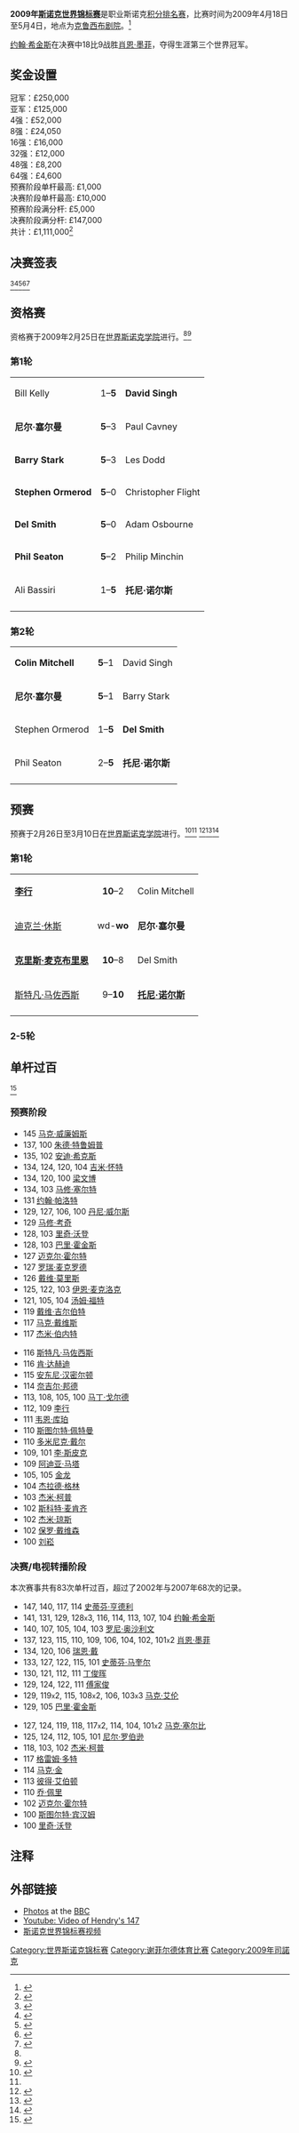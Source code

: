 {{noteTA
|G1=Snooker
}}
{{桌球大赛
|tournament_name=[[Betfred.com|Betfred.com]]<br />[[斯诺克世界锦标赛|斯诺克世界锦标赛]]
|dates=2009年4月18日-5月4日
| venue              = [[克鲁西布剧院|克鲁西布剧院]]
| location           = [[谢菲尔德|谢菲尔德]]
| country            = {{ENG}}
| organisation       = [[世界台联|世界台联]]
| format             = [[斯诺克世界排名|积分排名赛]]
|Total prize fund=£1,111,000
|winners_share=£250,000
|highest_break=147
|winner={{flagicon|SCO}} [[约翰·希金斯|约翰·希金斯]]
|runner_up={{flagicon|ENG}} [[肖恩·墨菲|肖恩·墨菲]]
|score=18–9
|previous=[[2008年斯诺克世界锦标赛|2008]]
|next=[[2010年斯诺克世界锦标赛|2010]]
}}
'''2009年[[斯诺克世界锦标赛|斯诺克世界锦标赛]]'''是职业斯诺克[[斯诺克世界排名|积分排名赛]]，比赛时间为2009年4月18日至5月4日，地点为[[克鲁西布剧院|克鲁西布剧院]]。<ref>{{cite web|url=http://www.worldsnooker.com/ws_announcements%28Betfred.com_Named_Title_Sponsor_for_the_World_Snooker_Championship%29-1112.htm|title=Betfred.com Named Title Sponsor for the World Snooker Championship|publisher=[[World_Professional_Billiards_and_Snooker_Association|World Professional Billiards and Snooker Association]]|accessdate=2010-04-17|archive-date=2010-12-07|archive-url=https://web.archive.org/web/20101207063236/http://www.worldsnooker.com/ws_announcements(Betfred%2Ecom%5FNamed%5FTitle%5FSponsor%5Ffor%5Fthe%5FWorld%5FSnooker%5FChampionship)-1112.htm|dead-url=no}}</ref> 

[[约翰·希金斯|约翰·希金斯]]在决赛中18比9战胜[[肖恩·墨菲|肖恩·墨菲]]，夺得生涯第三个世界冠军。

==奖金设置==
{{Col-begin}}
{{Col-2}}
冠军：£250,000<br />
亚军：£125,000<br />
4强：£52,000<br />
8强：£24,050<br />
16强：£16,000<br />
32强：£12,000<br />
48强：£8,200<br />
64强：£4,600<br />
{{Col-2}}
预赛阶段单杆最高: £1,000<br />
决赛阶段单杆最高: £10,000<br />

预赛阶段满分杆: £5,000<br />
决赛阶段满分杆: £147,000 <br />

共计：£1,111,000<ref>{{cite web|url=http://www.global-snooker.com/professional-tournaments-world-championship-snooker-2009-prize-money-breakdown.asp|title=Prize Money|publisher=Global Snooker|accessdate=2010-04-17|deadurl=yes|archiveurl=https://web.archive.org/web/20100419215240/http://www.global-snooker.com/professional-tournaments-world-championship-snooker-2009-prize-money-breakdown.asp|archivedate=2010-04-19}}</ref>
{{Col-end}}

==决赛签表==
<ref>{{cite web|url=http://www.worldsnooker.com/ws_championship_qualifiers_second_news-26391.htm?tid=122|title=Radio Sheffield To Broadcast Crucible Draw|publisher=[[WPBSA|WPBSA]]|accessdate=2010-04-17}}</ref><ref>{{cite web|url=http://www.worldsnooker.com/ws_championship_qualifiers_second_news-26396.htm?tid=122|title=O'Sullivan Faces Bingham In Crucible Opener|publisher=[[WPBSA|WPBSA]]|accessdate=2010-04-17}}</ref><ref>{{cite web|url=http://www.worldsnooker.com/ws_championship_drawsheet.htm?tid=124|title=Main Event (Draw)|publisher=[[WPBSA|WPBSA]]|accessdate=2010-04-17|archive-date=2010-05-02|archive-url=https://web.archive.org/web/20100502080453/http://www.worldsnooker.com/ws_championship_drawsheet.htm?tid=124|dead-url=no}}</ref><ref>{{cite web|title=Betfred.com World Championship|url=http://www.snooker.org/res/index.asp?event=61|publisher=WWW Snooker|accessdate=2011-03-09|archive-date=2014-07-30|archive-url=https://web.archive.org/web/20140730052937/http://snooker.org/res/index.asp?event=61|dead-url=no}}</ref><ref>{{cite web|url=http://www.global-snooker.com/professional-tournaments-08-09-world-championship-results.asp|title=Crucible Results|publisher=Global Snooker|accessdate=2010-04-17|deadurl=yes|archiveurl=https://www.webcitation.org/672rwLuwx?url=http://www.global-snooker.com/professional-tournaments-08-09-world-championship-results.asp|archivedate=2012-04-19}}</ref>

{{World Snooker Championship Rounds
<!--Date-Place/Player 1/Score 1/Player 2/Score 2 -->
<!---->
<!--  ROUND -->
<!--   32   -->
<!---->
<!--Match1  -->
|4月18日|{{nowrap|{{flagicon|ENG}} '''[[罗尼·奥沙利文|罗尼·奥沙利文]] (1)'''}}|'''10'''|{{flagicon|ENG}} [[斯图尔特·宾汉姆|斯图尔特·宾汉姆]]|5
<!--Match2  -->
|4月19日-20日|{{flagicon|NIR}} '''[[马克·艾伦|马克·艾伦]] (16)'''|'''10''' |{{flagicon|ENG}} [[马丁·戈尔德|马丁·戈尔德]]  |6
<!--Match3  -->
|4月21日|{{flagicon|ENG}} [[彼得·艾伯顿|彼得·艾伯顿]] (9)'''|5|{{flagicon|ENG}} '''[[奈吉尔·邦德|奈吉尔·邦德]]'''|'''10''' 
<!--Match4  -->
|4月22日|{{flagicon|WAL}} '''[[瑞恩·戴|瑞恩·戴]] (8)'''|'''10'''|{{flagicon|ENG}} [[史蒂芬·李|史蒂芬·李]]  |4  
<!--Match5  -->
|4月22日-23日|{{flagicon|SCO}} '''[[约翰·希金斯|约翰·希金斯]] (5)'''|'''10'''|{{flagicon|ENG}} [[迈克尔·霍尔特|迈克尔·霍尔特]]  |5
<!--Match6  -->
|4月20日-21日|{{flagicon|ENG}} [[乔·佩里|乔·佩里]] (12)|6|{{flagicon|ENG}} '''[[杰米·柯普|杰米·柯普]]'''  |'''10'''  
<!--Match7  -->
|4月18日-19日|{{flagicon|SCO}} '''[[格雷姆·多特|格雷姆·多特]] (13)'''|'''10'''|{{flagicon|ENG}} [[巴里·霍金斯|巴里·霍金斯]]  |8 
<!--Match8  -->
|4月19日-20日|{{flagicon|ENG}} '''[[马克·塞尔比|马克·塞尔比]] (4)'''|'''10'''|{{flagicon|ENG}} [[里奇·沃登|里奇·沃登]]  |6  
<!--Match9  -->
|4月21日-22日|{{flagicon|ENG}} '''[[肖恩·墨菲|肖恩·墨菲]] (3)'''|'''10'''|{{flagicon|ENG}} [[安德鲁·希金森|安德鲁·希金森]]  |8
<!--Match10  -->
|4月20日|{{flagicon|HKG}} '''[[傅家俊|傅家俊]] (14)'''|'''10''' |{{flagicon|NIR}} [[乔·斯维尔|乔·斯维尔]]  |4 
<!--Match11  -->
|4月20日-21日|{{flagicon|CHN}} '''[[丁俊晖|丁俊晖]] (11)'''|'''10'''|{{flagicon|CHN}} [[梁文博|梁文博]]|8
<!--Match12  -->
|4月18日-19日|{{flagicon|SCO}} '''[[史蒂芬·亨德利|史蒂芬·亨德利]] (6)'''|'''10'''|{{flagicon|WAL}} [[马克·威廉姆斯|马克·威廉姆斯]] |7 
<!--Match13  -->
|4月18日-19日|{{flagicon|ENG}} '''[[阿利斯特·卡特|阿利斯特·卡特]] (7)'''|'''10''' |{{flagicon|NIR}} [[杰拉德·格林|杰拉德·格林]]  |5
<!--Match14  -->
|4月21日-22日|{{flagicon|AUS}} '''[[尼尔·罗伯逊|尼尔·罗伯逊]] (10)'''|'''10'''|{{flagicon|ENG}} [[史蒂夫·戴维斯|史蒂夫·戴维斯]] |2 
<!--Match15  -->
|4月18日-19日|{{flagicon|ENG}} '''[[马克·金|马克·金]] (15)'''|'''10'''|{{flagicon|ENG}} [[罗瑞·麦克罗德|罗瑞·麦克罗德]]  |6 
<!--Match16  -->
|4月22日-23日|{{nowrap|{{flagicon|SCO}} '''[[史蒂芬·马奎尔|史蒂芬·马奎尔]] (2)'''}}|'''10'''|{{flagicon|SCO}} [[杰米·伯内特|杰米·伯内特]]|5  
<!---->
<!--  ROUND -->
<!--   16   -->
<!---->
<!--Match1 -->
|4月23日-25日|{{nowrap|{{flagicon|ENG}} [[罗尼·奥沙利文|罗尼·奥沙利文]] (1)}}|11|{{flagicon|NIR}} '''[[马克·艾伦|马克·艾伦]] (16)'''|'''13''' 
<!--Match2  -->
|4月24日-25日|{{flagicon|ENG}} [[奈吉尔·邦德|奈吉尔·邦德]]|5|{{flagicon|WAL}} '''[[瑞恩·戴|瑞恩·戴]]''' (8)|'''13'''  
<!--Match3  -->
|4月25日-27日|{{flagicon|SCO}} '''[[约翰·希金斯|约翰·希金斯]] (5)'''|'''13'''|{{flagicon|ENG}} [[杰米·柯普|杰米·柯普]] |12  
<!--Match4  -->
|4月26日-27日|{{flagicon|SCO}} [[格雷姆·多特|格雷姆·多特]] (13) |10|{{flagicon|ENG}} '''[[马克·塞尔比|马克·塞尔比]] (4)'''|'''13''' 
<!--Match5  -->
|4月24日-25日|{{flagicon|ENG}} '''[[肖恩·墨菲|肖恩·墨菲]] (3)'''|'''13'''|{{flagicon|HKG}} [[傅家俊|傅家俊]] (14)|3
<!--Match6  -->
|4月23日-24日|{{flagicon|CHN}} [[丁俊晖|丁俊晖]] (11)|10|{{flagicon|SCO}} '''[[史蒂芬·亨德利|史蒂芬·亨德利]] (6)'''|'''13'''
<!--Match7  -->
|4月25日-27日|{{flagicon|ENG}} [[阿利斯特·卡特|阿利斯特·卡特]] (7)|8|{{flagicon|AUS}} '''[[尼尔·罗伯逊|尼尔·罗伯逊]] (10)''' |'''13'''  
<!--Match8  -->
|4月26日-27日|{{flagicon|ENG}} [[马克·金|马克·金]] (15)|6|{{nowrap|{{flagicon|SCO}} '''[[史蒂芬·马奎尔|史蒂芬·马奎尔]] (2)'''}}|'''13'''  
<!---->
<!--  QUARTER- -->
<!--   FINALS -->
<!---->
<!--Match1  -->
|4月28日-29日|{{flagicon|NIR}} '''[[马克·艾伦|马克·艾伦]] (16)'''|'''13'''|{{flagicon|WAL}} [[瑞恩·戴|瑞恩·戴]] (8) |11
<!--Match2  -->
|4月28日-29日|{{flagicon|SCO}} '''[[约翰·希金斯|约翰·希金斯]] (5)'''|'''13'''|{{flagicon|ENG}} [[马克·塞尔比|马克·塞尔比]] (4)|12 
<!--Match3  -->
|4月28日-29日|{{flagicon|ENG}} '''[[肖恩·墨菲|肖恩·墨菲]] (3)'''|'''13'''|{{nowrap|{{flagicon|SCO}} [[史蒂芬·亨德利|史蒂芬·亨德利]] (6)}}|11 
<!--Match4  -->
|4月28日-29日|{{nowrap|{{flagicon|AUS}} '''[[尼尔·罗伯逊|尼尔·罗伯逊]] (10)'''}}|'''13''' |{{flagicon|SCO}} [[史蒂芬·马奎尔|史蒂芬·马奎尔]] (2) |8
<!---->
<!--   SEMI-  -->
<!--  FINALS -->
<!---->
<!--Match1  -->
|4月30日-5月2日|{{flagicon|NIR}} [[马克·艾伦|马克·艾伦]] (16)|13|{{flagicon|SCO}} '''[[约翰·希金斯|约翰·希金斯]] (5)|'''17''' 
<!--Match2  -->
|4月30日-5月2日|{{flagicon|ENG}} '''[[肖恩·墨菲|肖恩·墨菲]] (3)'''|'''17''' |{{nowrap|{{flagicon|AUS}} [[尼尔·罗伯逊|尼尔·罗伯逊]] (10)}}|14
<!---->
<!--  FINAL -->
<!---->
<!---->
|(''35局18胜'') [[克鲁西布剧院|克鲁西布剧院]]，5月3日-4日，裁判：[[迈克拉·塔布|迈克拉·塔布]]
| '''[[约翰·希金斯|约翰·希金斯]] (5)''' <br />{{SCO}}
| '''18'''–9
| [[肖恩·墨菲|肖恩·墨菲]] (3)<br />{{ENG}}
| '''83'''–0, '''85'''–6, '''79'''–20, 7–83, 50–96, 4–114, 49–63, '''69'''–34, '''98'''–1, 12–87, '''70'''–51, '''95'''–11, '''70'''–45, '''132'''–0, '''82'''–0, '''128'''–6, '''64'''–42, 0–91, '''60'''–49, '''76'''–43, 28–70, 49–79, '''94'''–26, '''80'''–59, '''106'''–21, 0–78, '''105'''–0
| 3 单杆过百: <br /> 2 (希金斯) & 1 (墨菲)
希金斯单杆最高：128<br />
墨菲单杆最高：109  
| 83–0, 85–6, 79–20, 7–'''83''', 50–'''96''', 4–'''114''', 49–'''63''', 69–34, 98–1, 12–'''87''', 70–51, 95–11, 70–45, 132–0, 82–0, 128–6, 64–42, 0–'''91''', 60–49, 76–43, 28–'''70''', 49–'''79''', 94–26, 80–59, 106–21, 0–'''78''', 105–0
| [[约翰·希金斯|约翰·希金斯]]赢得冠军。
<!---->
<!--  Frame header info -->
<!---->
|''19局10胜''
|''25局13胜''
|''25局13胜''
|''33局17胜''
}}
{{clear}}

==资格赛==
资格赛于2009年2月25日在[[世界斯诺克学院|世界斯诺克学院]]进行。<ref name="GS quali"/><ref name="WWW Snooker">{{cite web|title=Betfred.com World Championship Qualifiers 1|url=http://www.snooker.org/res/index.asp?event=62|publisher=WWW Snooker|accessdate=2011-03-09|archive-date=2012-04-19|archive-url=https://www.webcitation.org/672s2BHe6?url=http://www.snooker.org/res/index.asp?event=62|dead-url=no}}</ref> 

===第1轮===
{| 
| {{flagicon|IRL}} Bill Kelly || 1–'''5''' || {{flagicon|IND}} '''David Singh'''
|- 
| {{flagicon|ENG}} '''尼尔·塞尔曼''' || '''5'''–3 || {{flagicon|ENG}} Paul Cavney
|- 
| {{flagicon|ENG}} '''Barry Stark''' || '''5'''–3 || {{flagicon|ENG}} Les Dodd
|- 
| {{flagicon|ENG}} '''Stephen Ormerod''' || '''5'''–0 || {{flagicon|ENG}} Christopher Flight
|- 
| {{flagicon|ENG}} '''Del Smith''' || '''5'''–0 || {{flagicon|ENG}} Adam Osbourne
|- 
| {{flagicon|ENG}} '''Phil Seaton''' || '''5'''–2 || {{flagicon|ENG}} Philip Minchin
|- 
| {{flagicon|ENG}} Ali Bassiri || 1–'''5'''|| {{flagicon|ENG}} '''托尼·诺尔斯'''
|- 
|}

===第2轮===
{|
| {{flagicon|ENG}} '''Colin Mitchell''' || '''5'''–1 || {{flagicon|IND}} David Singh
|- 
| {{flagicon|ENG}} '''尼尔·塞尔曼''' || '''5'''–1 || {{flagicon|ENG}} Barry Stark
|- 
| {{flagicon|ENG}} Stephen Ormerod || 1–'''5''' || {{flagicon|ENG}} '''Del Smith'''
|- 
| {{flagicon|ENG}} Phil Seaton || 2–'''5''' || {{flagicon|ENG}} '''托尼·诺尔斯'''
|- 
|}

==预赛==
预赛于2月26日至3月10日在[[世界斯诺克学院|世界斯诺克学院]]进行。<ref>{{cite web|url=http://www.worldsnooker.com/world_championship_Qualifying_drawsheet.htm?tid=121|title=Qualifying (Draw, Round 1–4)|publisher=[[WPBSA|WPBSA]]|accessdate=2010-04-17|archive-date=2009-02-25|archive-url=https://web.archive.org/web/20090225191528/http://www.worldsnooker.com/world_championship_qualifying_drawsheet.htm?tid=121|dead-url=no}}</ref><ref name="WWW Snooker"/> <ref>{{cite web|url=http://www.worldsnooker.com/ws_championship_Qualifying_draw.htm?tid=122|title=Qualifying (Draw, Round 5)|publisher=[[WPBSA|WPBSA]]|accessdate=2010-04-17|archive-date=2009-03-09|archive-url=https://web.archive.org/web/20090309002137/http://www.worldsnooker.com/ws_championship_qualifying_draw.htm?tid=122|dead-url=no}}</ref><ref>{{cite web|title=Betfred.com World Championship Qualifiers 2|url=http://www.snooker.org/res/index.asp?event=63|publisher=WWW Snooker|accessdate=2011-03-09|archive-date=2020-11-25|archive-url=https://web.archive.org/web/20201125185643/http://www.snooker.org/res/index.asp?event=63|dead-url=no}}</ref><ref name="GS quali">{{cite web|url=http://www.global-snooker.com/professional-tournaments-08-09-world-championship-snooker-Qualifying-results.asp|title=Qualifying (Results)|publisher=Global Snooker|accessdate=2010-04-17|deadurl=yes|archiveurl=https://web.archive.org/web/20100413132756/http://www.global-snooker.com/professional-tournaments-08-09-world-championship-snooker-qualifying-results.asp|archivedate=2010-04-13}}</ref> 

===第1轮===
{|
| {{flagicon|CHN}} '''[[李行_(斯诺克)|李行]]''' || align="center" |'''10'''–2 || {{flagicon|ENG}} Colin Mitchell
|- 
| {{flagicon|NIR}} [[迪克兰·休斯|迪克兰·休斯]] || align="center" |wd-'''wo''' || {{flagicon|ENG}} '''尼尔·塞尔曼'''
|- 
| {{flagicon|NZL}} '''[[克里斯·麦克布里恩|克里斯·麦克布里恩]]''' || align="center" |'''10'''–8 || {{flagicon|ENG}} Del Smith
|- 
| {{flagicon|NLD}} [[斯特凡·马佐西斯|斯特凡·马佐西斯]] || align="center" |9–'''10''' || {{flagicon|ENG}} '''[[托尼·诺尔斯|托尼·诺尔斯]]'''
|- 
|}

===2-5轮===
{{32TeamX4RoundBracket-NoSeeds|
| RD1 = 第2轮<br />19局10胜
| RD2 = 第3轮<br />19局10胜
| RD3 = 第4轮<br />19局10胜
| RD4 = 第5轮<br />19局10胜

| team-width=160px

| RD1-team01 = {{flagicon|ENG}} '''[[马修·考奇|马修·考奇]]'''
| RD1-score01 = '''10'''
| RD1-team02 = {{flagicon|ENG}} [[迈克尔·吉奥尔吉|迈克尔·吉奥尔吉]]
| RD1-score02 = 8
| RD1-team03 = {{flagicon|ENG}} '''[[李·斯皮克|李·斯皮克]]'''
| RD1-score03 ='''10'''
| RD1-team04 = {{flagicon|ENG}} [[史蒂芬·克雷奇|史蒂芬·克雷奇]]
| RD1-score04 = 5
| RD1-team05 = {{flagicon|ENG}} '''[[吉米·怀特|吉米·怀特]]'''
| RD1-score05 ='''10'''
| RD1-team06 = {{flagicon|IRE}} [[文森特·穆尔顿|文森特·穆尔顿]]
| RD1-score06 = 8
| RD1-team07 = {{flagicon|WAL}} '''[[丹尼·威尔斯|丹尼·威尔斯]]'''
| RD1-score07 ='''10'''
| RD1-team08 = {{flagicon|CHN}} [[李行_(斯诺克)|李行]]
| RD1-score08 = 9
| RD1-team09 = {{flagicon|THA}} '''[[苏珀·塞纳|苏珀·塞纳]]'''
| RD1-score09 = '''10'''
| RD1-team10 = {{flagicon|CHN}} [[刘闯|刘闯]]
| RD1-score10 =5
| RD1-team11 = {{flagicon|SCO}} [[斯科特·麦肯齐|斯科特·麦肯齐]]
| RD1-score11 =9
| RD1-team12 = {{flagicon|ENG}} '''[[韦恩·库珀|韦恩·库珀]]'''
| RD1-score12 = '''10'''
| RD1-team13 = {{flagicon|NIR}} '''[[帕特里克·华莱士|帕特里克·华莱士]]'''
| RD1-score13 = '''10'''
| RD1-team14 = {{flagicon|ENG}} 尼尔·塞尔曼
| RD1-score14 = 2
| RD1-team15 = {{flagicon|ENG}} '''[[马修·塞尔特|马修·塞尔特]]'''
| RD1-score15 = '''10'''
| RD1-team16 = {{flagicon|SCO}} [[罗伯特·史蒂芬|罗伯特·史蒂芬]]
| RD1-score16 =3
| RD1-team17 = {{flagicon|SCO}} '''[[詹姆斯·麦克贝恩|詹姆斯·麦克贝恩]]'''
| RD1-score17 = '''10'''
| RD1-team18 = {{flagicon|NZL}} [[克里斯·麦克布里恩|克里斯·麦克布里恩]]
| RD1-score18 =2
| RD1-team19 = {{flagicon|ENG}} '''[[西蒙·贝德福德|西蒙·贝德福德]]'''
| RD1-score19 = '''10'''
| RD1-team20 = {{flagicon|ENG}} [[大卫·格雷斯|大卫·格雷斯]]
| RD1-score20 =6
| RD1-team21 = {{flagicon|WAL}} '''[[杰米·琼斯|杰米·琼斯]]'''
| RD1-score21 ='''10'''
| RD1-team22 = {{flagicon|THA}} [[阿塔西·马希蒂|阿塔西·马希蒂]]
| RD1-score22 =9
| RD1-team23 = {{flagicon|ENG}} '''[[刘易斯·罗伯茨|刘易斯·罗伯茨]]'''
| RD1-score23 ='''10'''
| RD1-team24 = {{flagicon|IND}} [[阿迪亚·马塔|阿迪亚·马塔]]
| RD1-score24 =8
| RD1-team25 = {{flagicon|ENG}} [[库尔德什·约哈尔|库尔德什·约哈尔]]
| RD1-score25 =8
| RD1-team26 = {{flagicon|CHN}} '''[[金龙|金龙]]'''
| RD1-score26 ='''10'''
| RD1-team27 = {{flagicon|ENG}} '''[[彼得·莱恩斯|彼得·莱恩斯]]'''
| RD1-score27 ='''10'''
| RD1-team28 = {{flagicon|ENG}} [[安迪·李|安迪·李]]
| RD1-score28 =8
| RD1-team29 = {{flagicon|ENG}} [[保罗·戴维森|保罗·戴维森]]
| RD1-score29 = 5
| RD1-team30 = {{flagicon|WAL}} '''[[安德鲁·帕吉特|安德鲁·帕吉特]]'''
| RD1-score30 ='''10'''
| RD1-team31 = {{flagicon|IRE}} '''[[罗德尼·戈金斯|罗德尼·戈金斯]]'''
| RD1-score31 = '''10'''
| RD1-team32 = {{flagicon|ENG}} [[托尼·诺尔斯|托尼·诺尔斯]]
| RD1-score32 =4

| RD2-team01 = {{flagicon|ENG}} [[安德鲁·诺曼|安德鲁·诺曼]]
| RD2-score01 =4
| RD2-team02 = {{flagicon|ENG}} '''[[马修·考奇|马修·考奇]]'''
| RD2-score02 = '''10'''
| RD2-team03 = {{flagicon|ENG}} [[巴里·品吉斯|巴里·品吉斯]]
| RD2-score03 =5
| RD2-team04 = {{flagicon|ENG}} '''[[李·斯皮克|李·斯皮克]]'''
| RD2-score04 = '''10'''
| RD2-team05 = {{flagicon|ENG}} '''[[安迪·希克斯|安迪·希克斯]]'''
| RD2-score05 = '''10'''
| RD2-team06 = {{flagicon|ENG}} [[吉米·怀特|吉米·怀特]]
| RD2-score06 =8
| RD2-team07 = {{flagicon|WAL}} [[伊恩·普利斯|伊恩·普利斯]]
| RD2-score07 =9
| RD2-team08 = {{flagicon|WAL}} '''[[丹尼·威尔斯|丹尼·威尔斯]]'''
| RD2-score08 = '''10'''
| RD2-team09 = {{flagicon|CHN}} '''[[刘崧_(斯诺克运动员)|刘崧]]'''
| RD2-score09 ='''10'''
| RD2-team10 = {{flagicon|THA}} [[苏珀·塞纳|苏珀·塞纳]]
| RD2-score10 = 9
| RD2-team11 = {{flagicon|IRE}} '''[[乔·德兰尼|乔·德兰尼]]'''
| RD2-score11 ='''10'''
| RD2-team12 = {{flagicon|ENG}} [[韦恩·库珀|韦恩·库珀]]
| RD2-score12 = 8
| RD2-team13 = {{flagicon|ENG}} [[马克·乔伊斯|马克·乔伊斯]]
| RD2-score13 =6
| RD2-team14 = {{flagicon|NIR}} '''[[帕特里克·华莱士|帕特里克·华莱士]]'''
| RD2-score14 = '''10'''
| RD2-team15 = {{flagicon|ENG}} '''[[罗德·罗勒尔|罗德·罗勒尔]]'''
| RD2-score15 = '''10'''
| RD2-team16 ={{flagicon|ENG}} [[马修·塞尔特|马修·塞尔特]]
| RD2-score16 =5
| RD2-team17 = {{flagicon|IRE}} '''[[戴维·莫里斯|戴维·莫里斯]]'''
| RD2-score17 ='''10'''
| RD2-team18 = {{flagicon|SCO}} [[詹姆斯·麦克贝恩|詹姆斯·麦克贝恩]]
| RD2-score18 = 3
| RD2-team19 = {{flagicon|ENG}} [[大卫·罗|大卫·罗]]
| RD2-score19 =7
| RD2-team20 = {{flagicon|ENG}} '''[[西蒙·贝德福德|西蒙·贝德福德]]'''
| RD2-score20 = '''10'''
| RD2-team21 = {{flagicon|ENG}} [[罗伯特·米尔金斯|罗伯特·米尔金斯]]
| RD2-score21 = 7
| RD2-team22 = {{flagicon|WAL}} '''[[杰米·琼斯|杰米·琼斯]]'''
| RD2-score22 ='''10'''
| RD2-team23 = {{flagicon|WAL}} '''[[保罗·戴维斯|保罗·戴维斯]]'''
| RD2-score23 = '''10'''
| RD2-team24 = {{flagicon|ENG}} [[刘易斯·罗伯茨|刘易斯·罗伯茨]]
| RD2-score24 =7
| RD2-team25 = {{flagicon|ENG}} [[大卫·格雷|大卫·格雷]]
| RD2-score25 = 8
| RD2-team26 = {{flagicon|CHN}} '''[[金龙|金龙]]'''
| RD2-score26 ='''10'''
| RD2-team27 = {{flagicon|ENG}} '''[[马克·戴维斯|马克·戴维斯]]'''
| RD2-score27 = '''10'''
| RD2-team28 = {{flagicon|ENG}} [[彼得·莱恩斯|彼得·莱恩斯]]
| RD2-score28 =6
| RD2-team29 = {{flagicon|ENG}} '''[[斯图尔特·佩特曼|斯图尔特·佩特曼]]'''
| RD2-score29 = '''10'''
| RD2-team30 = {{flagicon|WAL}} [[安德鲁·帕吉特|安德鲁·帕吉特]]
| RD2-score30 = 3
| RD2-team31 = {{flagicon|ENG}} '''[[马丁·戈尔德|马丁·戈尔德]]'''
| RD2-score31 = '''10'''
| RD2-team32 = {{flagicon|IRE}} [[罗德尼·戈金斯|罗德尼·戈金斯]]
| RD2-score32 =7

| RD3-team01 = {{flagicon|ENG}} [[约翰·帕洛特|约翰·帕洛特]]
| RD3-score01 =3
| RD3-team02 = {{flagicon|ENG}} '''[[马修·考奇|马修·考奇]]'''
| RD3-score02 = '''10'''
| RD3-team03 = {{flagicon|ENG}} [[阿德里安·戈恩内尔|阿德里安·戈恩内尔]]
| RD3-score03 =2
| RD3-team04 = {{flagicon|ENG}} '''[[李·斯皮克|李·斯皮克]]'''
| RD3-score04 = '''10'''
| RD3-team05 = {{flagicon|ENG}} '''[[罗瑞·麦克罗德|罗瑞·麦克罗德]]'''
| RD3-score05 ='''10'''
| RD3-team06 = {{flagicon|ENG}} [[安迪·希克斯|安迪·希克斯]]
| RD3-score06 = 8
| RD3-team07 = {{flagicon|SCO}} [[马库斯·坎贝尔|马库斯·坎贝尔]]
| RD3-score07 = 9
| RD3-team08 = {{flagicon|WAL}} '''[[丹尼·威尔斯|丹尼·威尔斯]]'''
| RD3-score08 ='''10'''
| RD3-team09 = {{flagicon|NIR}} '''[[杰拉德·格林|杰拉德·格林]]'''
| RD3-score09 ='''10'''
| RD3-team10 = {{flagicon|CHN}} [[刘崧_(斯诺克运动员)|刘崧]]
| RD3-score10 =6
| RD3-team11 = {{flagicon|ENG}} '''[[朱德·特鲁姆普|朱德·特鲁姆普]]'''
| RD3-score11 = '''10'''
| RD3-team12 = {{flagicon|IRE}} [[乔·德兰尼|乔·德兰尼]]
| RD3-score12 =1
| RD3-team13 = {{flagicon|ENG}} '''[[汤姆·福特|汤姆·福特]]'''
| RD3-score13 = '''10'''
| RD3-team14 = {{flagicon|NIR}} [[帕特里克·华莱士|帕特里克·华莱士]]
| RD3-score14 =8
| RD3-team15 = {{flagicon|ENG}} '''[[里奇·沃登|里奇·沃登]]'''
| RD3-score15 ='''10'''
| RD3-team16 = {{flagicon|ENG}} [[罗德·罗勒尔|罗德·罗勒尔]]
| RD3-score16 = 1
| RD3-team17 = {{flagicon|CHN}} '''[[梁文博|梁文博]]'''
| RD3-score17 = '''10'''
| RD3-team18 = {{flagicon|IRE}} [[戴维·莫里斯|戴维·莫里斯]]
| RD3-score18 =8
| RD3-team19 = {{flagicon|SCO}} '''[[杰米·伯内特|杰米·伯内特]]'''
| RD3-score19 = '''10'''
| RD3-team20 = {{flagicon|ENG}} [[西蒙·贝德福德|西蒙·贝德福德]]
| RD3-score20 =8
| RD3-team21 = {{flagicon|ENG}} '''[[安德鲁·希金森|安德鲁·希金森]]'''
| RD3-score21 ='''10'''
| RD3-team22 = {{flagicon|WAL}} [[杰米·琼斯|杰米·琼斯]]
| RD3-score22 = 8
| RD3-team23 = {{flagicon|ENG}} [[吉米·米奇|吉米·米奇]]
| RD3-score23 = 6
| RD3-team24 = {{flagicon|WAL}} '''[[保罗·戴维斯|保罗·戴维斯]]'''
| RD3-score24 ='''10'''
| RD3-team25 = {{flagicon|ENG}} '''[[麦克·邓恩|麦克·邓恩]]'''
| RD3-score25 = '''10'''
| RD3-team26 = {{flagicon|CHN}} [[金龙|金龙]]
| RD3-score26 =7
| RD3-team27 = {{flagicon|ENG}} '''[[迈克尔·霍尔特|迈克尔·霍尔特]]'''
| RD3-score27 ='''10'''
| RD3-team28 = {{flagicon|ENG}} [[马克·戴维斯|马克·戴维斯]]
| RD3-score28 = 9
| RD3-team29 = {{flagicon|SCO}} '''[[艾伦·麦克马努斯|艾伦·麦克马努斯]]
| RD3-score29 ='''10'''
| RD3-team30 = {{flagicon|ENG}} [[斯图尔特·佩特曼|斯图尔特·佩特曼]]
| RD3-score30 = 8
| RD3-team31 = {{flagicon|ENG}} [[戴维·吉尔伯特|戴维·吉尔伯特]]
| RD3-score31 =8
| RD3-team32 = {{flagicon|ENG}} '''[[马丁·戈尔德|马丁·戈尔德]]'''
| RD3-score32 = '''10'''

| RD4-team01 = {{flagicon|NIR}} '''[[乔·斯维尔|乔·斯维尔]]'''
| RD4-score01 = '''10'''
| RD4-team02 = {{flagicon|ENG}} [[马修·考奇|马修·考奇]]
| RD4-score02 = 1
| RD4-team03 = {{flagicon|ENG}} '''[[史蒂夫·戴维斯|史蒂夫·戴维斯]]'''
| RD4-score03 = '''10'''
| RD4-team04 = {{flagicon|ENG}} [[李·斯皮克|李·斯皮克]]
| RD4-score04 =8
| RD4-team05 = {{flagicon|ENG}} [[伊恩·麦克洛克|伊恩·麦克洛克]]
| RD4-score05 = 7
| RD4-team06 = {{flagicon|ENG}} '''[[罗瑞·麦克罗德|罗瑞·麦克罗德]]'''
| RD4-score06 = '''10'''
| RD4-team07 = {{flagicon|ENG}} '''[[巴里·霍金斯|巴里·霍金斯]]'''
| RD4-score07 = '''10'''
| RD4-team08 = {{flagicon|WAL}} [[丹尼·威尔斯|丹尼·威尔斯]]
| RD4-score08 = 9
| RD4-team09 = {{flagicon|IRE}} [[肯·达赫迪|肯·达赫迪]]
| RD4-score09 = 5
| RD4-team10 = {{flagicon|NIR}} '''[[杰拉德·格林|杰拉德·格林]]'''
| RD4-score10 = '''10'''
| RD4-team11 = {{flagicon|ENG}} '''[[史蒂芬·李|史蒂芬·李]]'''
| RD4-score11 ='''10'''
| RD4-team12 = {{flagicon|ENG}} [[朱德·特鲁姆普|朱德·特鲁姆普]]
| RD4-score12 = 8
| RD4-team13 = {{flagicon|WAL}} '''[[马克·威廉姆斯|马克·威廉姆斯]]'''
| RD4-score13 ='''10'''
| RD4-team14 = {{flagicon|ENG}} [[汤姆·福特|汤姆·福特]]
| RD4-score14 = 5
| RD4-team15 = {{flagicon|ENG}} [[安东尼·汉密尔顿|安东尼·汉密尔顿]]
| RD4-score15 =5
| RD4-team16 = {{flagicon|ENG}} '''[[里奇·沃登|里奇·沃登]]'''
| RD4-score16 = '''10'''
| RD4-team17 = {{flagicon|ENG}} [[戴维·哈罗德|戴维·哈罗德]]
| RD4-score17 =3
| RD4-team18 = {{flagicon|CHN}} '''[[梁文博|梁文博]]'''
| RD4-score18 = '''10'''
| RD4-team19 = {{flagicon|IRE}} [[费加尔·奥布莱恩|费加尔·奥布莱恩]]
| RD4-score19 =6
| RD4-team20 = {{flagicon|SCO}} '''[[杰米·伯内特|杰米·伯内特]]'''
| RD4-score20 = '''10'''
| RD4-team21 = {{flagicon|IRE}} [[迈克尔·佳吉|迈克尔·佳吉]]
| RD4-score21 =4
| RD4-team22 = {{flagicon|ENG}} '''[[安德鲁·希金森|安德鲁·希金森]]'''
| RD4-score22 = '''10'''
| RD4-team23 = {{flagicon|ENG}} '''[[杰米·柯普|杰米·柯普]]'''
| RD4-score23 = '''10'''
| RD4-team24 = {{flagicon|WAL}} [[保罗·戴维斯|保罗·戴维斯]]
| RD4-score24 =5
| RD4-team25 = {{flagicon|ENG}} '''[[奈吉尔·邦德|奈吉尔·邦德]]'''
| RD4-score25 = '''10'''
| RD4-team26 = {{flagicon|ENG}} [[麦克·邓恩|麦克·邓恩]]
| RD4-score26 =7
| RD4-team27 = {{flagicon|WAL}} [[多米尼克·戴尔|多米尼克·戴尔]]
| RD4-score27 = 7
| RD4-team28 = {{flagicon|ENG}} '''[[迈克尔·霍尔特|迈克尔·霍尔特]]'''
| RD4-score28 ='''10'''
| RD4-team29 = {{flagicon|ENG}} '''[[斯图尔特·宾汉姆|斯图尔特·宾汉姆]]'''
| RD4-score29 ='''10'''
| RD4-team30 = {{flagicon|SCO}} [[艾伦·麦克马努斯|艾伦·麦克马努斯]]
| RD4-score30 = 6
| RD4-team31 = {{flagicon|WAL}} [[马修·史蒂文斯|马修·史蒂文斯]]
| RD4-score31 =4
| RD4-team32 = {{flagicon|ENG}} '''[[马丁·戈尔德|马丁·戈尔德]]'''
| RD4-score32 = '''10'''
}}

==单杆过百==
<ref>{{cite web|url=http://www.global-snooker.com/professional-snooker-tounaments-world-championship-2009-century-breaks-board.asp|title=单杆过百|publisher=Global Snooker|accessdate=2010-04-17|deadurl=yes|archiveurl=https://web.archive.org/web/20100328081820/http://www.global-snooker.com/professional-snooker-tounaments-world-championship-2009-century-breaks-board.asp|archivedate=2010-03-28}}</ref>
===预赛阶段===
{{col-begin}}
{{col-2}}
*145 [[马克·威廉姆斯|马克·威廉姆斯]]
*137, 100 [[朱德·特鲁姆普|朱德·特鲁姆普]]
*135, 102 [[安迪·希克斯|安迪·希克斯]]
*134, 124, 120, 104 [[吉米·怀特|吉米·怀特]]
*134, 120, 100 [[梁文博|梁文博]]
*134, 103 [[马修·塞尔特|马修·塞尔特]]
*131 [[约翰·帕洛特|约翰·帕洛特]]
*129, 127, 106, 100 [[丹尼·威尔斯|丹尼·威尔斯]]
*129 [[马修·考奇|马修·考奇]]
*128, 103 [[里奇·沃登|里奇·沃登]]
*128, 103 [[巴里·霍金斯|巴里·霍金斯]]
*127 [[迈克尔·霍尔特|迈克尔·霍尔特]]
*127 [[罗瑞·麦克罗德|罗瑞·麦克罗德]]
*126 [[戴维·莫里斯|戴维·莫里斯]]
*125, 122, 103 [[伊恩·麦克洛克|伊恩·麦克洛克]]
*121, 105, 104 [[汤姆·福特|汤姆·福特]]
*119 [[戴维·吉尔伯特|戴维·吉尔伯特]]
*117 [[马克·戴维斯|马克·戴维斯]]
*117 [[杰米·伯内特|杰米·伯内特]]
{{col-2}}
*116 [[斯特凡·马佐西斯|斯特凡·马佐西斯]]
*116 [[肯·达赫迪|肯·达赫迪]]
*115 [[安东尼·汉密尔顿|安东尼·汉密尔顿]]
*114 [[奈吉尔·邦德|奈吉尔·邦德]]
*113, 108, 105, 100 [[马丁·戈尔德|马丁·戈尔德]]
*112, 109 [[李行_(斯诺克)|李行]]
*111 [[韦恩·库珀|韦恩·库珀]]
*110 [[斯图尔特·佩特曼|斯图尔特·佩特曼]]
*110 [[多米尼克·戴尔|多米尼克·戴尔]]
*109, 101 [[李·斯皮克|李·斯皮克]]
*109 [[阿迪亚·马塔|阿迪亚·马塔]]
*105, 105 [[金龙|金龙]]
*104 [[杰拉德·格林|杰拉德·格林]]
*103 [[杰米·柯普|杰米·柯普]]
*102 [[斯科特·麦肯齐|斯科特·麦肯齐]]
*102 [[杰米·琼斯|杰米·琼斯]]
*102 [[保罗·戴维森|保罗·戴维森]]
*100 [[刘崧_(斯诺克运动员)|刘崧]]
{{col-end}}

===决赛/电视转播阶段===

本次赛事共有83次单杆过百，超过了2002年与2007年68次的记录。

{{Col-begin}}
{{Col-2}}
* 147, 140, 117, 114 [[史蒂芬·亨德利|史蒂芬·亨德利]]
* 141, 131, 129, 128<small>x</small>3, 116, 114, 113, 107, 104 [[约翰·希金斯|约翰·希金斯]]
* 140, 107, 105, 104, 103 [[罗尼·奥沙利文|罗尼·奥沙利文]]
* 137, 123, 115, 110, 109, 106, 104, 102, 101<small>x</small>2 [[肖恩·墨菲|肖恩·墨菲]]
* 134, 120, 106 [[瑞恩·戴|瑞恩·戴]]
* 133, 127, 122, 115, 101 [[史蒂芬·马奎尔|史蒂芬·马奎尔]]
* 130, 121, 112, 111 [[丁俊晖|丁俊晖]]
* 129, 124, 122, 111 [[傅家俊|傅家俊]]
* 129, 119<small>x</small>2, 115, 108<small>x</small>2, 106, 103<small>x</small>3 [[马克·艾伦|马克·艾伦]]
* 129, 105 [[巴里·霍金斯|巴里·霍金斯]]
{{Col-2}}
* 127, 124, 119, 118, 117<small>x</small>2, 114, 104, 101<small>x</small>2 [[马克·塞尔比|马克·塞尔比]]
* 125, 124, 112, 105, 101 [[尼尔·罗伯逊|尼尔·罗伯逊]]
* 118, 103, 102 [[杰米·柯普|杰米·柯普]]
* 117 [[格雷姆·多特|格雷姆·多特]]
* 114 [[马克·金|马克·金]]
* 113 [[彼得·艾伯顿|彼得·艾伯顿]]
* 110 [[乔·佩里|乔·佩里]]
* 102 [[迈克尔·霍尔特|迈克尔·霍尔特]]
* 100 [[斯图尔特·宾汉姆|斯图尔特·宾汉姆]]
* 100 [[里奇·沃登|里奇·沃登]]
{{Col-end}}

==注释==
{{Reflist|2}}

==外部链接==
* [http://news.bbc.co.uk/sport1/hi/other_sports/snooker/8006995.stm Photos]{{Wayback|url=http://news.bbc.co.uk/sport1/hi/other_sports/snooker/8006995.stm |date=20190822021826 }} at the [[BBC|BBC]]
* [http://www.youtube.com/watch?v=MAszIEdIlSk Youtube: Video of Hendry's 147]{{Wayback|url=http://www.youtube.com/watch?v=MAszIEdIlSk |date=20120720104215 }}
* [https://web.archive.org/web/20110906072815/http://www.kkyule.com/ 斯诺克世界锦标赛视频]
{{世界斯诺克锦标赛}}
{{Snooker season 2008/2009}}
{{Snooker Top 16 2008/09}}
[[Category:世界斯诺克锦标赛|Category:世界斯诺克锦标赛]]
[[Category:谢菲尔德体育比赛|Category:谢菲尔德体育比赛]]
[[Category:2009年司諾克|Category:2009年司諾克]]